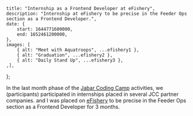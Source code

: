 
    title: "Internship as a Frontend Developer at eFishery",
    description: "Internship at eFishery to be precise in the Feeder Ops section as a Frontend Developer.",
    date: {
        start: 1644771600000,
        end: 1652461200000,
    },
    images: [
        { alt: "Meet with Aquatroops", ...efishery1 },
        { alt: "Graduation", ...efishery2 },
        { alt: "Daily Stand Up", ...efishery3 },
    ,],
};

In the last month phase of the [Jabar Coding Camp](https://www.jabarcodingcamp.id) activities, we (participants) participated in internships placed in several JCC partner companies. and I was placed on [eFishery](https://www.efishery.com) to be precise in the Feeder Ops section as a Frontend Developer for 3 months.
